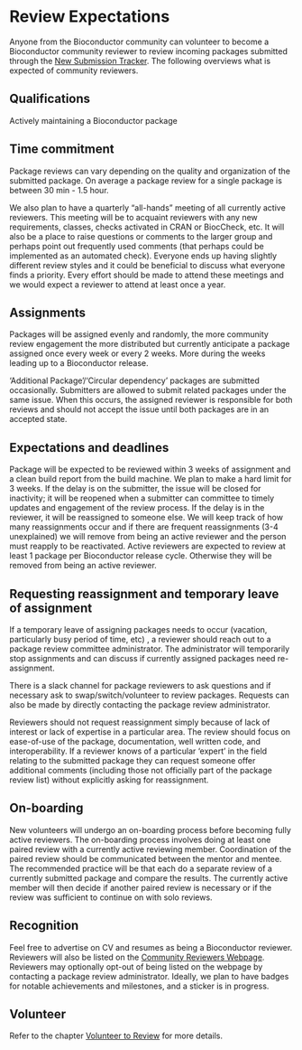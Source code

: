 # Review Expectations {#review-expectation}

Anyone from the Bioconductor community can volunteer to become a Bioconductor
community reviewer to review incoming packages submitted through the [New
Submission Tracker](https://github.com/Bioconductor/Contributions/issues). The
following overviews what is expected of community reviewers.

## Qualifications {.unnumbered #review-qualifications}

Actively maintaining a Bioconductor package 


## Time commitment {.unnumbered #review-time-commitment}

Package reviews can vary depending on the quality and organization of the
submitted package. On average a package review for a single package is between
30 min - 1.5 hour.

We also plan to have a quarterly “all-hands” meeting of all currently active
reviewers.  This meeting will be to acquaint reviewers with any new
requirements, classes, checks activated in CRAN or BiocCheck, etc. It will also
be a place to raise questions or comments to the larger group and perhaps point
out frequently used comments (that perhaps could be implemented as an automated
check).  Everyone ends up having slightly different review styles and it could
be beneficial to discuss what everyone finds a priority. Every effort should be
made to attend these meetings and we would expect a reviewer to attend at least
once a year.


## Assignments {.unnumbered #review-assignments}

Packages will be assigned evenly and randomly, the more community review
engagement the more distributed but currently anticipate a package assigned once
every week or every 2 weeks. More during the weeks leading up to a Bioconductor
release.

'Additional Package'/'Circular dependency' packages are submitted occasionally.
Submitters are allowed to submit related packages under the same issue. When
this occurs, the assigned reviewer is responsible for both reviews and should
not accept the issue until both packages are in an accepted state.


## Expectations and deadlines {.unnumbered #review-expectations-and-deadlines}

Package will be expected to be reviewed within 3 weeks of assignment and a clean
build report from the build machine.  We plan to make a hard limit for 3
weeks. If the delay is on the submitter, the issue will be closed for
inactivity; it will be reopened when a submitter can committee to timely updates
and engagement of the review process.  If the delay is in the reviewer, it will
be reassigned to someone else.  We will keep track of how many reassignments
occur and if there are frequent reassignments (3-4 unexplained) we will remove
from being an active reviewer and the person must reapply to be
reactivated. Active reviewers are expected to review at least 1 package per
Bioconductor release cycle. Otherwise they will be removed from being an active
reviewer.


## Requesting reassignment and temporary leave of assignment {.unnumbered #review-reassignment-and-temporary-leave}

If a temporary leave of assigning packages needs to occur (vacation,
particularly busy period of time, etc) , a reviewer should reach out to a
package review committee administrator. The administrator will temporarily stop
assignments and can discuss if currently assigned packages need re-assignment.

There is a slack channel for package reviewers to ask questions and if necessary
ask to swap/switch/volunteer to review packages. Requests can also be made by
directly contacting the package review administrator.

Reviewers should not request reassignment simply because of lack of interest or
lack of expertise in a particular area. The review should focus on ease-of-use
of the package, documentation, well written code, and interoperability. If a
reviewer knows of a particular ‘expert’ in the field relating to the submitted
package they can request someone offer additional comments (including those not
officially part of the package review list) without explicitly asking for
reassignment.


## On-boarding {.unnumbered #review-onboarding}

New volunteers will undergo an on-boarding process before becoming fully active
reviewers. The on-boarding process involves doing at least one paired review
with a currently active reviewing member. Coordination of the paired review
should be communicated between the mentor and mentee. The recommended practice
will be that each do a separate review of a currently submitted package and
compare the results. The currently active member will then decide if another
paired review is necessary or if the review was sufficient to continue on with
solo reviews.


## Recognition {.unnumbered #review-recognition}

Feel free to advertise on CV and resumes as being a Bioconductor reviewer.
Reviewers will also be listed on the [Community Reviewers Webpage](http://bioconductor.org/about/package-reviewers/). Reviewers
may optionally opt-out of being listed on the webpage by contacting a package
review administrator. Ideally, we plan to have badges for notable achievements
and milestones, and a sticker is in progress.


## Volunteer {.unnumbered #review-volunteer}

Refer to the chapter [Volunteer to Review](#review-volunteer-chapter) for more details.
